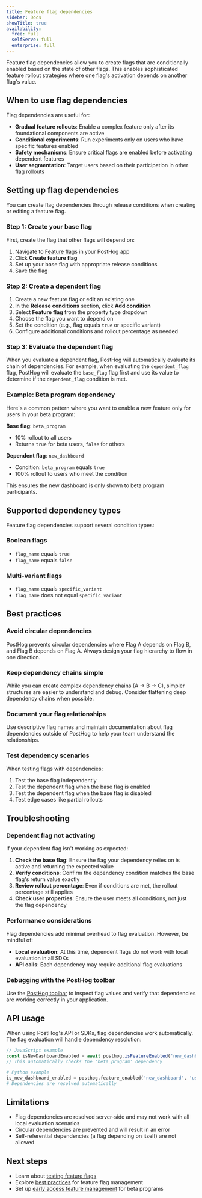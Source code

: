 ```yaml
---
title: Feature flag dependencies
sidebar: Docs
showTitle: true
availability:
  free: full
  selfServe: full
  enterprise: full
---
```


Feature flag dependencies allow you to create flags that are conditionally enabled based on the state of other flags. This enables sophisticated feature rollout
strategies where one flag's activation depends on another flag's value.

## When to use flag dependencies

Flag dependencies are useful for:

- **Gradual feature rollouts**: Enable a complex feature only after its foundational components are active
- **Conditional experiments**: Run experiments only on users who have specific features enabled
- **Safety mechanisms**: Ensure critical flags are enabled before activating dependent features
- **User segmentation**: Target users based on their participation in other flag rollouts

## Setting up flag dependencies

You can create flag dependencies through release conditions when creating or editing a feature flag.

### Step 1: Create your base flag

First, create the flag that other flags will depend on:

1. Navigate to [Feature flags](https://app.posthog.com/feature_flags) in your PostHog app
2. Click **Create feature flag**
3. Set up your base flag with appropriate release conditions
4. Save the flag

### Step 2: Create a dependent flag

1. Create a new feature flag or edit an existing one
2. In the **Release conditions** section, click **Add condition**
3. Select **Feature flag** from the property type dropdown
4. Choose the flag you want to depend on
5. Set the condition (e.g., flag equals `true` or specific variant)
6. Configure additional conditions and rollout percentage as needed

### Step 3: Evaluate the dependent flag

When you evaluate a dependent flag, PostHog will automatically evaluate its chain of dependencies. For example, when evaluating the `dependent_flag` flag, PostHog will evaluate the `base_flag` flag first and use its value to determine if the `dependent_flag` condition is met.

### Example: Beta program dependency

Here's a common pattern where you want to enable a new feature only for users in your beta program:

**Base flag**: `beta_program`

- 10% rollout to all users
- Returns `true` for beta users, `false` for others

**Dependent flag**: `new_dashboard`

- Condition: `beta_program` equals `true`
- 100% rollout to users who meet the condition

This ensures the new dashboard is only shown to beta program participants.

## Supported dependency types

Feature flag dependencies support several condition types:

### Boolean flags

- `flag_name` equals `true`
- `flag_name` equals `false`

### Multi-variant flags

- `flag_name` equals `specific_variant`
- `flag_name` does not equal `specific_variant`

## Best practices

### Avoid circular dependencies

PostHog prevents circular dependencies where Flag A depends on Flag B, and Flag B depends on Flag A. Always design your flag hierarchy to flow in one direction.

### Keep dependency chains simple

While you can create complex dependency chains (A → B → C), simpler structures are easier to understand and debug. Consider flattening deep dependency chains when possible.

### Document your flag relationships

Use descriptive flag names and maintain documentation about flag dependencies outside of PostHog to help your team understand the relationships.

### Test dependency scenarios

When testing flags with dependencies:

1. Test the base flag independently
2. Test the dependent flag when the base flag is enabled
3. Test the dependent flag when the base flag is disabled
4. Test edge cases like partial rollouts

## Troubleshooting

### Dependent flag not activating

If your dependent flag isn't working as expected:

1. **Check the base flag**: Ensure the flag your dependency relies on is active and returning the expected value
2. **Verify conditions**: Confirm the dependency condition matches the base flag's return value exactly
3. **Review rollout percentage**: Even if conditions are met, the rollout percentage still applies
4. **Check user properties**: Ensure the user meets all conditions, not just the flag dependency

### Performance considerations

Flag dependencies add minimal overhead to flag evaluation. However, be mindful of:

- **Local evaluation**: At this time, dependent flags do not work with local evaluation in all SDKs
- **API calls**: Each dependency may require additional flag evaluations

### Debugging with the PostHog toolbar

Use the [PostHog toolbar](/docs/toolbar) to inspect flag values and verify that dependencies are working correctly in your application.

## API usage

When using PostHog's API or SDKs, flag dependencies work automatically. The flag evaluation will handle dependency resolution:

```javascript
// JavaScript example
const isNewDashboardEnabled = await posthog.isFeatureEnabled('new_dashboard')
// This automatically checks the 'beta_program' dependency
```

```python
# Python example
is_new_dashboard_enabled = posthog.feature_enabled('new_dashboard', 'user_id')
# Dependencies are resolved automatically
```

## Limitations

- Flag dependencies are resolved server-side and may not work with all local evaluation scenarios
- Circular dependencies are prevented and will result in an error
- Self-referential dependencies (a flag depending on itself) are not allowed

## Next steps

- Learn about [testing feature flags](/docs/feature-flags/testing)
- Explore [best practices](/docs/feature-flags/best-practices) for feature flag management
- Set up [early access feature management](/docs/feature-flags/early-access-feature-management) for beta programs
